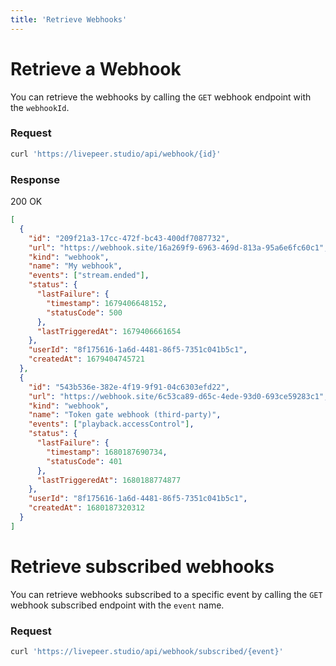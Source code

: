 ```yaml
---
title: 'Retrieve Webhooks'
---
```


# Retrieve a Webhook

You can retrieve the webhooks by calling the `GET` webhook endpoint with the `webhookId`.

### Request

```bash
curl 'https://livepeer.studio/api/webhook/{id}'
```

### Response

200 OK

```json
[
  {
    "id": "209f21a3-17cc-472f-bc43-400df7087732",
    "url": "https://webhook.site/16a269f9-6963-469d-813a-95a6e6fc60c1",
    "kind": "webhook",
    "name": "My webhook",
    "events": ["stream.ended"],
    "status": {
      "lastFailure": {
        "timestamp": 1679406648152,
        "statusCode": 500
      },
      "lastTriggeredAt": 1679406661654
    },
    "userId": "8f175616-1a6d-4481-86f5-7351c041b5c1",
    "createdAt": 1679404745721
  },
  {
    "id": "543b536e-382e-4f19-9f91-04c6303efd22",
    "url": "https://webhook.site/6c53ca89-d65c-4ede-93d0-693ce59283c1",
    "kind": "webhook",
    "name": "Token gate webhook (third-party)",
    "events": ["playback.accessControl"],
    "status": {
      "lastFailure": {
        "timestamp": 1680187690734,
        "statusCode": 401
      },
      "lastTriggeredAt": 1680188774877
    },
    "userId": "8f175616-1a6d-4481-86f5-7351c041b5c1",
    "createdAt": 1680187320312
  }
]
```

# Retrieve subscribed webhooks

You can retrieve webhooks subscribed to a specific event by calling the `GET` webhook subscribed endpoint with the `event` name.

### Request

```bash
curl 'https://livepeer.studio/api/webhook/subscribed/{event}'
```
